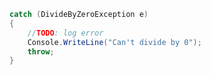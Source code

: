 ```csharp
catch (DivideByZeroException e)
{
    //TODO: log error
    Console.WriteLine("Can't divide by 0");
    throw;
}
```

